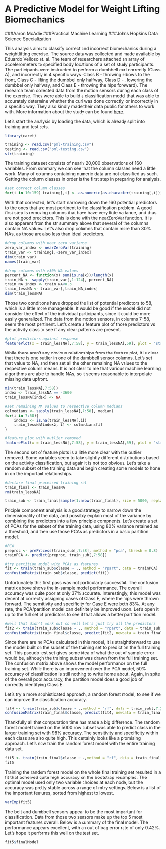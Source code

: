 A Predictive Model for Weight Lifting Biomechanics
==================================================================
###Aaron McAdie
###Practical Machine Learning
###Johns Hopkins Data Science Specialization

This analysis aims to classify correct and incorrect biomechanics during a weightlifting exercise.  The source data was collected and made available by Eduardo Velloso et. al. The team of researchers attached an array of accelerometers to specified body locations of a set of study participants.  The participants were instructed to perform a dumbbell curl correctly (Class A), and incorrectly in 4 specific ways (Class B - throwing elbows to the front, Class C - lifting the dumbbel only halfway, Class D - .  lowering the dumbbel only halfway, and Class E - throwing the hips foreward).  The research team collected data from the motion sensors during each class of the exercise.  They were able to build a classification model that was able to accurately determine whether the curl was done correctly, or incorrectly in a specific way.  They also kindly made their data public for others to work with.  More information about the study can be found [here](http://groupware.les.inf.puc-rio.br/har).

Let's start the analysis by loading the data, which is already split into training and test sets.

```r
library(caret)
```

```r
training <- read.csv("pml-training.csv")
testing <- read.csv("pml-testing.csv")
str(training)
```

The training data set consists of nearly 20,000 observations of 160 variables.  From summary we can see that the column classes need a little work.  Many of columns containing numeric data are not classified as such.  Getting the column classes in order is the first step in preparing for analysis.

```r
#set correct column classes
for(i in 10:159) training[,i] <- as.numeric(as.character(training[,i]))
```

With that corrected, let's start narrowing down the 160 potential predictors to the ones that are most pertinent to the classification problem.  A good first step is removing columns that have have very little variance, and thus are not good predictors.  This is done with the nearZeroVar function.  It is also apparent from the str summary above that several of the columns contain NA values.  Let's also drop columns that contain more than 30% NAs, as those are also less than ideal predictors.

```r
#drop columns with near zero variance
zero_var_index <- nearZeroVar(training)
train_var <- training[,-zero_var_index]
dim(train_var)
names(train_var)

#drop columns with >30% NA values
percent_NA <- function(x) sum(is.na(x))/length(x)
train_NA <- sapply(train_var[,1:124], percent_NA)
train_NA_index <- train_NA<0.3
train_lessNA <- train_var[,train_NA_index]
dim(train_lessNA)

```

Those two conditions have dropped the list of potential predictors to 58, which is a little more manageable.  It would be good if the model did not consider the effect of the individual participants, since it could be more easily generalized.  The data from the motion sensors, in columns 7-58, seem the most pertinent.  Let's create a feature plot of those predictors vs the activity class to see if any clear patterns are present.

```r
#plot predictors against response
featurePlot(x = train_lessNA[,7:58], y = train_lessNA[,59], plot = "strip", jitter = TRUE)
```

While there aren't any obvious relationships from the feature plot, it is clear that there is one outlier in one of the dumbbell sensor columns.  Let's set that value to NA, and then set all the other remaining NA values to the respective column means.  It is not clear to me that various machine learning algorithms are able to handle NAs, so it seems reasonable to interpolate missing data upfront.

```r
min(train_lessNA[,7:58])
index <- train_lessNA == -3600
train_lessNA[index] <- NA

#set remaining NA values to respective column medians
colmedians <- sapply(train_lessNA[,7:58], median)
for(i in 7:58){
    index2 <- is.na(train_lessNA[,i])
    train_lessNA[index2, i] <- colmedians[i]
}

#feature plot with outlier removed
featurePlot(x = train_lessNA[,7:58], y = train_lessNA[,59], plot = "strip", jitter = TRUE)
```

The second set of feature plots is a little more clear with the outlier removed.  Some variables seem to take slightly different distributions based on the activity classification, but again it is not too obvious.  Let's take a random subset of the training data and begin creating some models to hone in on the important relationships.

```r
#declare final processed training set
train_final <- train_lessNA
rm(train_lessNA)

train_sub <- train_final[sample(1:nrow(train_final), size = 5000, replace = FALSE),]
```

Priciple component analysis is a good strategy to narrow down the dimensionality of the data, and possibly explain most of the variance by combining the predictors into a few principle compnents.  Let's create a set of PCAs for the subset of the training data, using 80% variance retained as a threshold, and then use those PCAs as predictors in a basic partition model.

```r
#PCA
preproc <- preProcess(train_sub[,7:58], method = "pca", thresh = 0.8)
trainPCA <- predict(preproc, train_sub[,7:58])

#try partition model with PCAs as features
fit <- train(train_sub$classe ~ ., method = "rpart", data = trainPCA)
confusionMatrix(train_sub$classe, predict(fit))
```

Unfortunately this first pass was not particularly successful.  The confusion matrix above shows the in-sample model performance.  The overall accuracy was quite poor at only 37% accurate.  Interestingly, this model was decent at correctly assigning cases of Class E, where the hips were thrown forward.  The sensitivity and specificity for Case E were both 83%.  At any rate, the PCA/partition model can definitely be improved upon.  Let's open it up to the full set of predictors to see if that allows a better partition model.


```r
#well that didn't work out so well let's just try all the predictors
fit2 <- train(train_sub$classe ~ ., method = "rpart", data = train_sub[,7:58])
confusionMatrix(train_final$classe, predict(fit2, newdata = train_final))
```

Since there are no PCAs calculated in this model, it is straightforward to use the model built on the subset of the training set to predict on the full training set.  This pseudo test set gives some idea of what the out of sample error would be, although the training subset was drawn from the full training set.  The confusion matrix above shows the model performance on the full training set.  While there is an improvement over the PCA model, 50% accuracy of classification is still nothing to write home about.  Again, in spite of the overall poor accuracy, the partition model does a good job of correctly identifying Class E.

Let's try a more sophisticated approach, a random forest model, to see if we can improve the classification accuracy.

```r
fit4 <- train(train_sub$classe ~ .,method = "rf", data = train_sub[,7:58])
confusionMatrix(train_final$classe, predict(fit4, newdata = train_final))
```

Thankfully all that computation time has made a big difference.  The random forest model trained on the 5000 row subset was able to predict class in the larger training set with 98% accuracy.  The sensitivity and specificity within each class are also quite high.  This certainly looks like a promising approach.  Let's now train the random forest model with the entire training data set.

```r
fit5 <- train(train_final$classe ~ .,method = "rf", data = train_final[,7:58])
fit5
```

Training the random forest model on the whole final training set resulted in a fit that acheived quite high accuracy on the bootstrap resamples.  The optimal model used only two variable choices at each node, but the accuracy was pretty stable across a range of mtry settings.  Below is a list of the important features, sorted from highest to lowest.

```r
varImp(fit5)
```

The belt and dumbbell sensors appear to be the most important for classification.  Data from those two sensors make up the top 5 most important features overall.  Below is a summary of the final model.  The performance appears excellent, with an out of bag error rate of only 0.42%.  Let's hope it performs this well on the test set.

```r
fit5$finalModel
```




